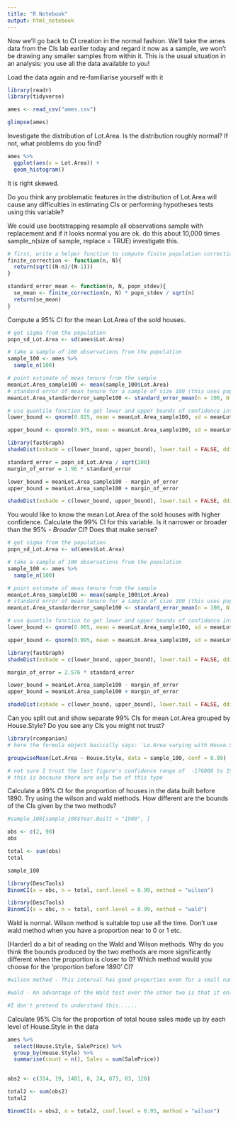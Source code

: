 ```yaml
---
title: "R Notebook"
output: html_notebook
---
```



Now we’ll go back to CI creation in the normal fashion. We’ll take the ames data from the CIs lab earlier today and regard it now as a sample, we won’t be drawing any smaller samples from within it. This is the usual situation in an analysis: you use all the data available to you!

Load the data again and re-familiarise yourself with it

```r
library(readr)
library(tidyverse)

ames <- read_csv("ames.csv")

glimpse(ames)
```

Investigate the distribution of Lot.Area. Is the distribution roughly normal? If not, what problems do you find?

```r
ames %>%
  ggplot(aes(x = Lot.Area)) +
  geom_histogram()
```

It is right skewed.

Do you think any problematic features in the distribution of Lot.Area will cause any difficulties in estimating CIs or performing hypotheses tests using this variable?

We could use bootstrapping
resample all observations
sample with replacement
and if it looks normal you are ok.
do this about 10,000 times
sample_n(size of sample, replace = TRUE)
investigate this.

```r
# first, write a helper function to compute finite population correction
finite_correction <- function(n, N){
  return(sqrt((N-n)/(N-1)))
}

standard_error_mean <- function(n, N, popn_stdev){
  se_mean <- finite_correction(n, N) * popn_stdev / sqrt(n)
  return(se_mean)
}

```


Compute a 95%
 CI for the mean Lot.Area of the sold houses.
```r
# get sigma from the population
popn_sd_Lot.Area <- sd(ames$Lot.Area)

# take a sample of 100 observations from the population 
sample_100 <- ames %>%
  sample_n(100)

# point estimate of mean tenure from the sample
meanLot.Area_sample100 <- mean(sample_100$Lot.Area)
# standard error of mean tenure for a sample of size 100 (this uses population sigma)
meanLot.Area_standarderror_sample100 <- standard_error_mean(n = 100, N = nrow(ames), popn_stdev = popn_sd_Lot.Area)

# use quantile function to get lower and upper bounds of confidence interval
lower_bound <- qnorm(0.025, mean = meanLot.Area_sample100, sd = meanLot.Area_standarderror_sample100)

upper_bound <- qnorm(0.975, mean = meanLot.Area_sample100, sd = meanLot.Area_standarderror_sample100)

library(fastGraph)
shadeDist(xshade = c(lower_bound, upper_bound), lower.tail = FALSE, ddist = "dnorm", parm1 = meanLot.Area_sample100 , parm2 = meanLot.Area_standarderror_sample100, xlab = "meanLot.Area")
```

```r
standard_error = popn_sd_Lot.Area / sqrt(100)
margin_of_error = 1.96 * standard_error

lower_bound = meanLot.Area_sample100 - margin_of_error
upper_bound = meanLot.Area_sample100 + margin_of_error

shadeDist(xshade = c(lower_bound, upper_bound), lower.tail = FALSE, ddist = "dnorm", parm1 = meanLot.Area_sample100 , parm2 = standard_error, xlab = "meanLot.Area")
```



You would like to know the mean Lot.Area of the sold houses with higher confidence. Calculate the 99%
 CI for this variable. Is it narrower or broader than the 95% - *Broader*
 CI? Does that make sense?
```r
# get sigma from the population
popn_sd_Lot.Area <- sd(ames$Lot.Area)

# take a sample of 100 observations from the population 
sample_100 <- ames %>%
  sample_n(100)

# point estimate of mean tenure from the sample
meanLot.Area_sample100 <- mean(sample_100$Lot.Area)
# standard error of mean tenure for a sample of size 100 (this uses population sigma)
meanLot.Area_standarderror_sample100 <- standard_error_mean(n = 100, N = nrow(ames), popn_stdev = popn_sd_Lot.Area)

# use quantile function to get lower and upper bounds of confidence interval
lower_bound <- qnorm(0.005, mean = meanLot.Area_sample100, sd = meanLot.Area_standarderror_sample100)

upper_bound <- qnorm(0.995, mean = meanLot.Area_sample100, sd = meanLot.Area_standarderror_sample100)

library(fastGraph)
shadeDist(xshade = c(lower_bound, upper_bound), lower.tail = FALSE, ddist = "dnorm", parm1 = meanLot.Area_sample100 , parm2 = meanLot.Area_standarderror_sample100, xlab = "meanLot.Area")
```


```r
margin_of_error = 2.576 * standard_error

lower_bound = meanLot.Area_sample100 - margin_of_error
upper_bound = meanLot.Area_sample100 + margin_of_error

shadeDist(xshade = c(lower_bound, upper_bound), lower.tail = FALSE, ddist = "dnorm", parm1 = meanLot.Area_sample100 , parm2 = standard_error, xlab = "meanLot.Area")
```




Can you split out and show separate 99%
 CIs for mean Lot.Area grouped by House.Style? Do you see any CIs you might not trust?
```r

library(rcompanion)
# here the formula object basically says: 'Lo.Area varying with House.Style'

groupwiseMean(Lot.Area ~ House.Style, data = sample_100, conf = 0.99)

# not sure I trust the last figure's confidence range of  -176000 to 197000
# this is because there are only two of this type
```
 
Calculate a 99%
 CI for the proportion of houses in the data built before 1890. Try using the wilson and wald methods. How different are the bounds of the CIs given by the two methods?
```r

#sample_100[sample_100$Year.Built < "1900", ]

obs <- c(2, 98)
obs

total <- sum(obs)
total
```
```r
sample_100
```


```r
library(DescTools)
BinomCI(x = obs, n = total, conf.level = 0.99, method = "wilson")
```

```r
library(DescTools)
BinomCI(x = obs, n = total, conf.level = 0.99, method = "wald")
```
Wald is normal. Wilson method is suitable top use all the time.
Don't use wald method when you have a proportion near to 0 or 1 etc.

[Harder] do a bit of reading on the Wald and Wilson methods. Why do you think the bounds produced by the two methods are more significantly different when the proportion is closer to 0? Which method would you choose for the ‘proportion before 1890’ CI?
```r
#wilson method - This interval has good properties even for a small number of trials and/or an extreme probability.

#wald - An advantage of the Wald test over the other two is that it only requires the estimation of the unrestricted model, which lowers the computational burden as compared to the likelihood-ratio test. However, a major disadvantage is that (in finite samples) it is not invariant to changes in the representation of the null hypothesis; in other words, algebraically equivalent expressions of non-linear parameter restriction can lead to different values of the test statistic.[5][6] That is because the Wald statistic is derived from a Taylor expansion,[7] and different ways of writing equivalent nonlinear expressions lead to nontrivial differences in the corresponding Taylor coefficients.[8] Another aberration, known as the Hauck–Donner effect, can occur in binomial models when the estimated (unconstrained) parameter is close to the boundary of the parameter space—for instance a fitted probability being extremely close to zero or one—which results in the Wald test no longer monotonically increasing in the distance between the unconstrained and constraint parameter.[9]

#I don't pretend to understand this......
```

Calculate 95%
 CIs for the proportion of total house sales made up by each level of House.Style 
 in the data
```r
ames %>%
  select(House.Style, SalePrice) %>%
  group_by(House.Style) %>%
  summarise(count = n(), Sales = sum(SalePrice))
  
```

```r
obs2 <- c(314, 19, 1481, 8, 24, 873, 83, 128)

total2 <- sum(obs2)
total2
```

```r
BinomCI(x = obs2, n = total2, conf.level = 0.95, method = "wilson")
```

